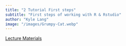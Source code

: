 ```yaml
---
title: "2 Tutorial First steps"
subtitle: "First steps of working with R & Rstudio"
author: "Kyle Lang"
image: "/images/Grumpy-Cat.webp"
---
```


<a href = "/placeholder/placeholder.qmd" class = "button btn btn-outline-primary">Lecture Materials</a>
